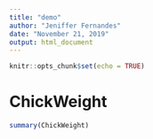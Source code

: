 ```yaml
---
title: "demo"
author: "Jeniffer Fernandes"
date: "November 21, 2019"
output: html_document
---
```


```r
knitr::opts_chunk$set(echo = TRUE)
```

# ChickWeight
```r
summary(ChickWeight)
```


